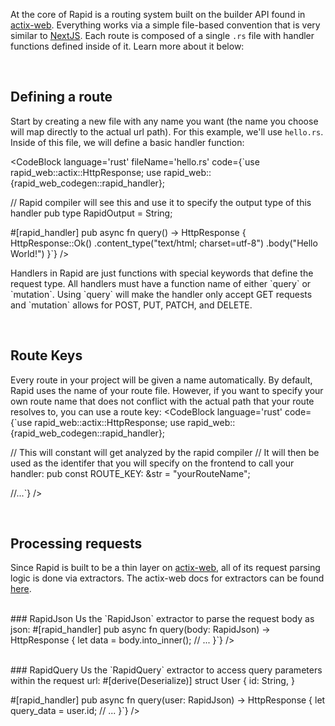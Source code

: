 
At the core of Rapid is a routing system built on the builder API found in [actix-web](https://actix.rs). Everything works via a simple file-based convention that is very similar to [NextJS](https://nextjs.org). Each route is composed of a single `.rs` file with handler functions defined inside of it. Learn more about it below:

<br />

## Defining a route

Start by creating a new file with any name you want (the name you choose will map directly to the actual url path). For this example, we'll use `hello.rs`. Inside of this file, we will define a basic handler function:

<CodeBlock
    language='rust'
    fileName='hello.rs'
	code={`use rapid_web::actix::HttpResponse;
use rapid_web::{rapid_web_codegen::rapid_handler};

// Rapid compiler will see this and use it to specify the output type of this handler
pub type RapidOutput = String;

#[rapid_handler]
pub async fn query() -> HttpResponse {
    HttpResponse::Ok()
    .content_type("text/html; charset=utf-8")
    .body("Hello World!")
}`}
/>
<p className='mt-4'>Handlers in Rapid are just functions with special keywords that define the request type. All handlers must have a function name of either `query` or `mutation`. Using `query` will make the handler only accept GET requests and `mutation` allows for POST, PUT, PATCH, and DELETE. </p>

<br />

## Route Keys


Every route in your project will be given a name automatically. By default, Rapid uses the name of your route file. However, if you want to specify your own route name that does not conflict with the actual path that your route resolves to, you can use a route key:
<CodeBlock
    language='rust'
	code={`use rapid_web::actix::HttpResponse;
use rapid_web::{rapid_web_codegen::rapid_handler};

// This will constant will get analyzed by the rapid compiler
// It will then be used as the identifer that you will specify on the frontend to call your handler:
pub const ROUTE_KEY: &str = "yourRouteName";

//...`}
/>


<br />


## Processing requests
Since Rapid is built to be a thin layer on [actix-web](https://actix.rs), all of its request parsing logic is done via extractors. The actix-web docs for extractors can be found [here](https://actix.rs/docs/extractors).

<br />
### RapidJson
Us the `RapidJson` extractor to parse the request body as json:
<CodeBlock
    language='rust'
	code={`use rapid_web::actix::HttpResponse;
use rapid_web::{rapid_web_codegen::rapid_handler, request::RapidJson};

#[rapid_handler]
pub async fn query(body: RapidJson<String>) -> HttpResponse {
    let data = body.into_inner();
    // ...
}`}
/>

<br />
### RapidQuery
Us the `RapidQuery` extractor to access query parameters within the request url:
<CodeBlock
    language='rust'
	code={`use rapid_web::actix::HttpResponse;
use rapid_web::{rapid_web_codegen::rapid_handler, request::RapidJson};
use serde::Deserialize;

#[derive(Deserialize)]
struct User {
    id: String,
}

#[rapid_handler]
pub async fn query(user: RapidJson<User>) -> HttpResponse {
    let query_data = user.id;
    // ...
}`}
/>

